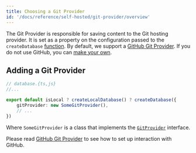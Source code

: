 ```yaml
---
title: Choosing a Git Provider
id: '/docs/reference/self-hosted/git-provider/overview'
---
```


The Git Provider is responsible for saving content to the Git hosting provider. It is set as a property on the configuration passed to the `createDatabase` [function](/docs/reference/self-hosted/database-adapter/overview/#createdatabase-function). By default, we support a [GitHub Git Provider](/docs/reference/self-hosted/git-provider/github). If you do not use GitHub, you can [make your own](/docs/reference/self-hosted/git-provider/make-your-own).

## Adding a Git Provider

```ts
// database.{ts,js}
//...

export default isLocal ? createLocalDatabase() ? createDatabase({
    gitProvider: new SomeGitProvider(),
    // ...
})
```

Where `SomeGitProvider` is a class that implements the [`GitProvider`]() interface.

Please read [GitHub Git Provider](/docs/reference/self-hosted/git-provider/github) to see how to set up interaction with GitHub.


